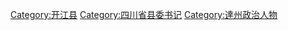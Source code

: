 [[Category:开江县|Category:开江县]]
[[Category:四川省县委书记|Category:四川省县委书记]]
[[Category:達州政治人物|Category:達州政治人物]]